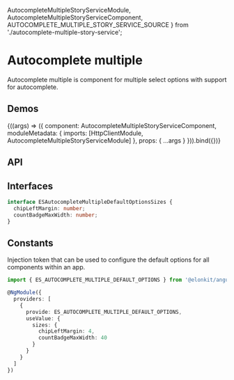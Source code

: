 



  AutocompleteMultipleStoryServiceModule,
  AutocompleteMultipleStoryServiceComponent,
  AUTOCOMPLETE_MULTIPLE_STORY_SERVICE_SOURCE
} from './autocomplete-multiple-story-service';

<Meta title='UI/Autocomplete Multiple' />

# Autocomplete multiple

Autocomplete multiple is component for multiple select options with support for autocomplete.

## Demos

<Canvas source={AUTOCOMPLETE_MULTIPLE_STORY_SERVICE_SOURCE}>
  <Story
    name='Service'
    height='500px'
    args={{
      width: 300,
      showedOptionCount: 25,
      required: false,
      disabled: false
    }}
    argTypes={{
      width: {
        control: 'number'
      },
      showedOptionCount: {
        control: 'number'
      },
      required: {
        control: 'boolean'
      },
      disabled: {
        control: 'boolean'
      }
    }}
  >
    {((args) => ({
      component: AutocompleteMultipleStoryServiceComponent,
      moduleMetadata: {
        imports: [HttpClientModule, AutocompleteMultipleStoryServiceModule]
      },
      props: {
        ...args
      }
    })).bind({})}
  </Story>
</Canvas>

## API

<ArgsTable of={ESAutocompleteMultipleComponent} />

## Interfaces

```ts
interface ESAutocompleteMultipleDefaultOptionsSizes {
  chipLeftMargin: number;
  countBadgeMaxWidth: number;
}
```

## Constants

Injection token that can be used to configure the default options for all components within an app.

```ts
import { ES_AUTOCOMPLETE_MULTIPLE_DEFAULT_OPTIONS } from '@elonkit/angular/ui/autocomplete-multiple';

@NgModule({
  providers: [
    {
      provide: ES_AUTOCOMPLETE_MULTIPLE_DEFAULT_OPTIONS,
      useValue: {
        sizes: {
          chipLeftMargin: 4,
          countBadgeMaxWidth: 40
        }
      }
    }
  ]
})
```
